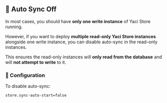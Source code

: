 ## 🔁 Auto Sync Off

In most cases, you should have **only one write instance** of Yaci Store running.

However, if you want to deploy **multiple read-only Yaci Store instances** alongside one write instance, you can disable auto-sync in the read-only instances.

This ensures the read-only instances will **only read from the database** and will **not attempt to write** to it.

### 🔧 Configuration

To disable auto-sync:

```properties
store.sync-auto-start=false
